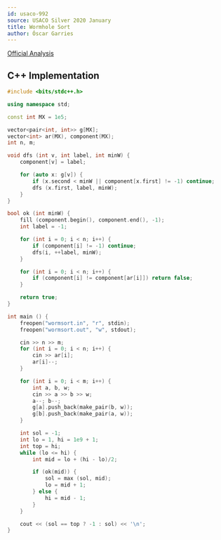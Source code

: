 ```yaml
---
id: usaco-992
source: USACO Silver 2020 January
title: Wormhole Sort
author: Óscar Garries
---
```


[Official Analysis](http://www.usaco.org/current/data/sol_wormsort_silver_jan20.html)

<LanguageSection>
<CPPSection>

## C++ Implementation

```cpp
#include <bits/stdc++.h>

using namespace std;

const int MX = 1e5;

vector<pair<int, int>> g[MX];
vector<int> ar(MX), component(MX);
int n, m;

void dfs (int v, int label, int minW) {
	component[v] = label;

	for (auto x: g[v]) {
		if (x.second < minW || component[x.first] != -1) continue;
		dfs (x.first, label, minW);
	}
}

bool ok (int minW) {
	fill (component.begin(), component.end(), -1);
	int label = -1;

	for (int i = 0; i < n; i++) {
		if (component[i] != -1) continue;
		dfs(i, ++label, minW);
	}

	for (int i = 0; i < n; i++) {
		if (component[i] != component[ar[i]]) return false;
	}

	return true;
}

int main () {
	freopen("wormsort.in", "r", stdin);
	freopen("wormsort.out", "w", stdout);

	cin >> n >> m;
	for (int i = 0; i < n; i++) {
		cin >> ar[i];
		ar[i]--;
	}

	for (int i = 0; i < m; i++) {
		int a, b, w;
		cin >> a >> b >> w;
		a--; b--;
		g[a].push_back(make_pair(b, w));
		g[b].push_back(make_pair(a, w));
	}

	int sol = -1;
	int lo = 1, hi = 1e9 + 1;
	int top = hi;
	while (lo <= hi) {
		int mid = lo + (hi - lo)/2;

		if (ok(mid)) {
			sol = max (sol, mid);
			lo = mid + 1;
		} else {
			hi = mid - 1;
		}
	}

	cout << (sol == top ? -1 : sol) << '\n';
}

```

</CPPSection>
</LanguageSection>
